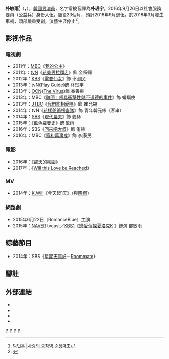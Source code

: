 {{藝人
| 姓名 = 朴敏雨
| 類型 = 男演員
| 外文 = ko
| 外文名 = 박민우  
| 羅馬拼音 = Park Min Woo
| 圖片 = Park Min-Woo.jpg
| 圖片尺寸 = 300px
| 國籍 = {{KOR}}
| 出生日期 = {{birth_date_and_age|1988|3|22}}
| 出生地 = {{KOR}}[[大田廣域市|大田廣域市]]
| 語言 = [[韓語|韓語]]
| 教育程度 = [[國民大學|國民大學]]演劇電影科 
| 經紀公司 = [[King_Kong娛樂|King Kong娛樂]]
| 出道日期 = {{start date and age|2011}}
| 活躍年代 = 2011年至2018年
| 出道作 = 《[[我的公主|我的公主]]》
| 代表作 = 《[[花美男拉麵店|花美男拉麵店]]》《[[Roommate|Roommate]]》
}}
{{Infobox Korean name
|hangul = 박민우
|hanja = {{linktext|朴|敏|雨}}
}}
'''朴敏雨'''<ref>[http://news.nate.com/view/20111130n04811 박민우│사랑의 종착역 순정마초]{{ko}}</ref>（{{lang-ko|박민우}}，{{bd|1988年|3月22日}}），[[韓國|韓國]][[男演員|男演員]]，名字常被音譯為'''朴珉宇'''。2016年9月26日以社會服務要員（公益兵）身份入伍，服役23個月，預計2018年9月退伍。於2018年3月發生車禍，頭部嚴重受創，演藝生涯停止<ref>{{Cite news|url=https://star.ettoday.net/news/2028746|title=朴敏雨輪椅照曝光「浮腫認不出」！爸爸親洩事發當天焦急心情|publisher=[[ETtoday新聞雲|ETtoday星光雲]]|author=吳孟庭|date=2021-07-13|accessdate=2021-07-13|archive-date=2021-07-16|archive-url=https://web.archive.org/web/20210716134003/https://star.ettoday.net/news/2028746|dead-url=no}}</ref>。

== 影视作品 ==
=== 電視劇 ===
*2011年：[[文化廣播_(韓國)|MBC]]《[[我的公主|我的公主]]》
*2011年：[[tvN|tvN]]《[[花美男拉麵店|花美男拉麵店]]》飾 金保羅
*2012年：[[韓國放送公社|KBS]]《[[需要仙女|需要仙女]]》飾 車國民
*2013年：tvN《[[Play_Guide|Play Guide]]》飾 朴珉宇
*2013年：[[OCN|OCN]]《[[The_Virus|The Virus]]》飾 奉善東
*2013年：MBC《[[醜聞：極具衝擊性與不道德的事件|醜聞：極具衝擊性與不道德的事件]]》飾 蝙蝠俠
*2013年：[[JTBC|JTBC]]《[[我們能相愛嗎|我們能相愛嗎]]》飾 崔允錫
*2014年：tvN《[[花樣爺爺搜查隊|花樣爺爺搜查隊]]》飾 青年韓元彬（客串）
*2014年：[[SBS_(韓國)|SBS]]《[[現代農夫|現代農夫]]》飾 姜赫
*2015年：《[[藍色羅曼史|藍色羅曼史]]》飾 敏雨
*2016年：SBS《[[回來吧大叔|回來吧大叔]]》飾 侑赫
*2016年：MBC《[[家和萬事成|家和萬事成]]》飾 李康民

=== 電影 ===
*2016年：《[[那天的氛圍|那天的氛圍]]》
*2017年：《[[Will_this_Love_be_Reached|Will this Love be Reached]]》

=== MV ===
*2014年：[[K.Will|K.Will]]《今天起1天》（與[[姜智賢|昭宥]]）

===網路劇===
*2015年6月22日〔RomanceBlue‬〕主演
*2015年：[[NAVER|NAVER]] tvcast／[[KBS1|KBS1]]《[https://ko.wikipedia.org/wiki/%EC%97%B0%EC%95%A0%ED%83%90%EC%A0%95_%EC%85%9C%EB%A1%9DK 戀愛偵探夏洛克K] {{Wayback|url=https://ko.wikipedia.org/wiki/%EC%97%B0%EC%95%A0%ED%83%90%EC%A0%95_%EC%85%9C%EB%A1%9DK |date=20190521174218 }}》飾演 都敏雨

==綜藝節目==
*2014年：SBS《[[星期天真好|星期天真好]]－[[Roommate|Roommate]]》 

== 腳註 ==
{{reflist}}

== 外部連結 ==
* {{Twitter|1M2Actor}}
* {{Facebook|OfficialParkMinWoo}}
* {{Weibo|/u/5203769707}}
* {{Instagram|1m1actor}}

{{Roommate}}
{{King Kong Entertainment}}
[[Category:韓國電視演員|P]]
[[Category:國民大學校友|P]]
[[Category:大田廣域市出身人物|P]]
[[Category:朴姓|P]]